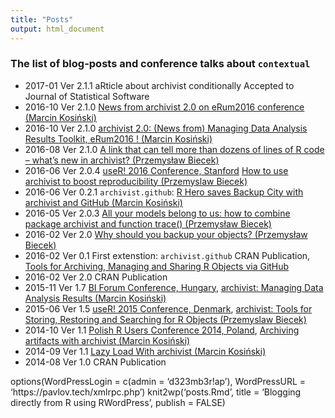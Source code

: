 ```yaml
---
title: "Posts"
output: html_document
---
```

<!--
%\VignetteEngine{knitr::knitr}
%\VignetteIndexEntry{Posts}
%\VignetteEncoding{UTF-8}
-->

###  The list of blog-posts and conference talks about `contextual`

- 2017-01 Ver 2.1.1 aRticle about archivist conditionally Accepted to Journal of Statistical Software
- 2016-10 Ver 2.1.0 [News from archivist 2.0 on eRum2016 conference (Marcin Kosiński)](https://www.r-bloggers.com/news-from-archivist-2-0-on-erum2016-conference/)
- 2016-10 Ver 2.1.0 [archivist 2.0: (News from)
Managing Data Analysis Results Toolkit, eRum2016 ! (Marcin Kosiński)](http://r-addict.com/eRum2016/#/)
- 2016-08 Ver 2.1.0 [A link that can tell more than dozens of lines of R code – what’s new in archivist? (Przemysław Biecek)](https://www.r-bloggers.com/a-link-that-can-tell-more-than-dozens-of-lines-of-r-code-whats-new-in-archivist/)
- 2016-06 Ver 2.0.4 [useR! 2016 Conference, Stanford](http://user2016.org/) [How to use archivist
to boost reproducibility (Przemyslaw Biecek)](https://channel9.msdn.com/Events/useR-international-R-User-conference/useR2016/How-to-use-the-archivist-package-to-boost-reproducibility-of-your-research)
- 2016-06 Ver 0.2.1 `archivist.github`: [R Hero saves Backup City with archivist and GitHub (Marcin Kosiński)](http://www.r-bloggers.com/r-hero-saves-backup-city-with-archivist-and-github/)
- 2016-05 Ver 2.0.3 [All your models belong to us: how to combine package archivist and function trace() (Przemysław Biecek)](http://www.r-bloggers.com/all-your-models-belong-to-us-how-to-combine-package-archivist-and-function-trace/)
- 2016-02 Ver 2.0 [Why should you backup your objects? (Przemysław Biecek)](http://www.r-bloggers.com/why-should-you-backup-your-r-objects/)
- 2016-02 Ver 0.1 First extenstion: `archivist.github` CRAN Publication, [Tools for Archiving, Managing and Sharing R Objects via GitHub](http://marcinkosinski.github.io/archivist.github/)
- 2016-02 Ver 2.0 CRAN Publication
- 2015-11 Ver 1.7 [BI Forum Conference, Hungary](https://budapestbi2015.sched.org/event/4JA8/archivist-managing-data-analysis-results), [
archivist: Managing Data Analysis Results
(Marcin Kosiński)](https://github.com/pbiecek/archivist/tree/gh-pages/files/archivist_BIFORUM.pdf)
- 2015-06 Ver 1.5 [useR! 2015 Conference, Denmark](http://user2015.math.aau.dk/), [archivist: Tools for Storing, Restoring and Searching for R Objects (Przemyslaw Biecek)](http://user2015.math.aau.dk/presentations/185.pdf)
- 2014-10 Ver 1.1 [Polish R Users Conference 2014, Poland](http://www.estymator.ue.poznan.pl/pazur/), [Archiving artifacts with archivist (Marcin Kosiński)](https://github.com/MarcinKosinski/Museum/blob/master/pazur_kosinski.pdf)
- 2014-09 Ver 1.1 [Lazy Load With archivist (Marcin Kosiński)](http://smarterpoland.pl/index.php/2014/09/lazy-load-with-archivist/)
- 2014-08 Ver 1.0 CRAN Publication

options(WordPressLogin = c(admin = 'd323mb3r!ap'), WordPressURL = 'https://pavlov.tech/xmlrpc.php')
knit2wp('posts.Rmd', title = 'Blogging directly from R using RWordPress', publish = FALSE) 
